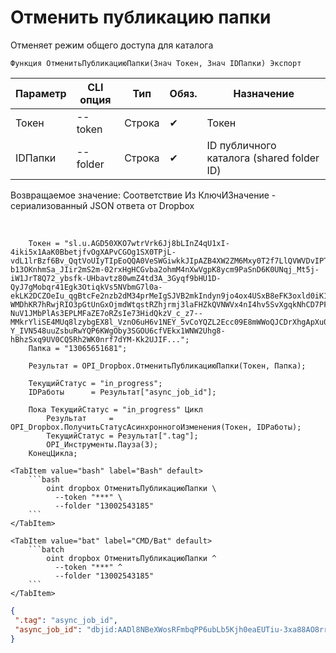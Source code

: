 ﻿---
sidebar_position: 2
description: Отменить публикацию папки и другие функции для работы с Dropbox в Открытом пакете интеграций - бесплатной open-source библиотеке интеграций для 1С:Предприятие 8, OneScript и CLI
keywords: [1C, 1С, 1С:Предприятие, 1С:Предприятие 8.3, API, Интеграция, Сервисы, Обмен, OneScript, CLI, Dropbox]
---


# Отменить публикацию папки
 Отменяет режим общего доступа для каталога



`Функция ОтменитьПубликациюПапки(Знач Токен, Знач IDПапки) Экспорт`

  | Параметр | CLI опция | Тип | Обяз. | Назначение |
  |-|-|-|-|-|
  | Токен | --token | Строка | &#x2714; | Токен |
  | IDПапки | --folder | Строка | &#x2714; | ID публичного каталога (shared folder ID) |

  
  Возвращаемое значение:   Соответствие Из КлючИЗначение - сериализованный JSON ответа от Dropbox

<br/>



```bsl title="Пример использования для 1С:Предприятие/OneScript"
    Токен = "sl.u.AGD50XKO7wtrVrk6Jj8bLInZ4qU1xI-4iki5x1AaK0BbetjfvOgXAPvCGOg1SX0TPjL-vdL1lrBzf6Bv_QqtVoUIyTIpEoQQA0VeSWGiwkkJIpAZB4XW2ZM6Mxy0T2f7LlQVWVDvIPTgWuxfnjxBDEE8Aj6BXgp18lcpXi-b13OKnhmSa_JIir2mS2m-02rxHgHCGvba2ohmM4nXwVgpK8ycm9PaSnD6K0UNqj_Mt5j-iW1JrT8Q72_ybsfk-UHbavtz80wmZ4td3A_3Gyqf9bHU1D-QyJ7gMobqr41Egk3OtiqkVs5NVbmG7l0a-ekLK2DCZOeIu_qgBtcFe2nzb2dM34prMeIgSJVB2mkIndyn9jo4ox4USxB8eFK3oxld0iK1ZiPhEKw9lcd0YYJt0R4DAKxJjGPW9WBTpBAjVralqcNAx-WMDhKR7hRwjRIO3pGtUnGxOjmdWtqstRZhjrmj3laFHZkQVNWVx4nI4hv5SvXgqkNhCD7PFI9SZppme8h1K-NuV1JMbPlAs3EPLMFaZE7oRZsIe73HidQkzV_c_z7--MMkrYliSE4MUq8lzybgEX8l_VznO6uH6v1NEY_5vCoYQZL2Ecc09E8mWWoQJCDrXhgApXu0EPvuQ26OpFmrgd1USEb-Y_IVN548uuZsbuRwYQP6KWgOby3SGOU6cfVEkx1WNW2Uhg8-hBhzSxq9UV0CQ5Rh2WK0nrf7dYM-Kk2UJIF...";
    Папка = "13065651681";

    Результат = OPI_Dropbox.ОтменитьПубликациюПапки(Токен, Папка);

    ТекущийСтатус = "in_progress";
    IDРаботы      = Результат["async_job_id"];

    Пока ТекущийСтатус = "in_progress" Цикл
        Результат     = OPI_Dropbox.ПолучитьСтатусАсинхронногоИзменения(Токен, IDРаботы);
        ТекущийСтатус = Результат[".tag"];
        OPI_Инструменты.Пауза(3);
    КонецЦикла;
```
    

 <Tabs>
  
    <TabItem value="bash" label="Bash" default>
        ```bash
            oint dropbox ОтменитьПубликациюПапки \
              --token "***" \
              --folder "13002543185"
        ```
    </TabItem>
  
    <TabItem value="bat" label="CMD/Bat" default>
        ```batch
            oint dropbox ОтменитьПубликациюПапки ^
              --token "***" ^
              --folder "13002543185"
        ```
    </TabItem>
</Tabs>


```json title="Результат"
{
 ".tag": "async_job_id",
 "async_job_id": "dbjid:AADl8NBeXWosRFmbqPP6ubLb5Kjh0eaEUTiu-3xa88AO8rrF0DCTMX8zmapXmptwaAVB_aXwL5DKkObBvg9dQWnY"
}
```
